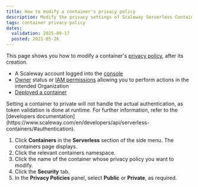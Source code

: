 ```yaml
---
title: How to modify a container's privacy policy
description: Modify the privacy settings of Scaleway Serverless Containers.
tags: container privacy-policy
dates:
  validation: 2025-09-17
  posted: 2021-05-26
---
```



This page shows you how to modify a container's [privacy policy](/serverless-containers/concepts/#privacy-policy), after its creation.

<Requirements />

- A Scaleway account logged into the [console](https://console.scaleway.com)
- [Owner](/iam/concepts/#owner) status or [IAM permissions](/iam/concepts/#permission) allowing you to perform actions in the intended Organization
- [Deployed a container](/serverless-containers/how-to/deploy-container/)

<Message type="note">
  Setting a container to private will not handle the actual authentication, as token validation is done at runtime. For further information, refer to the [developers documentation](https://www.scaleway.com/en/developers/api/serverless-containers/#authentication).
</Message>

1. Click **Containers** in the **Serverless** section of the side menu. The containers page displays.
2. Click the relevant containers namespace.
3. Click the name of the container whose privacy policy you want to modify.
4. Click the **Security** tab.
5. In the **Privacy Policies** panel, select **Public** or **Private**, as required.


